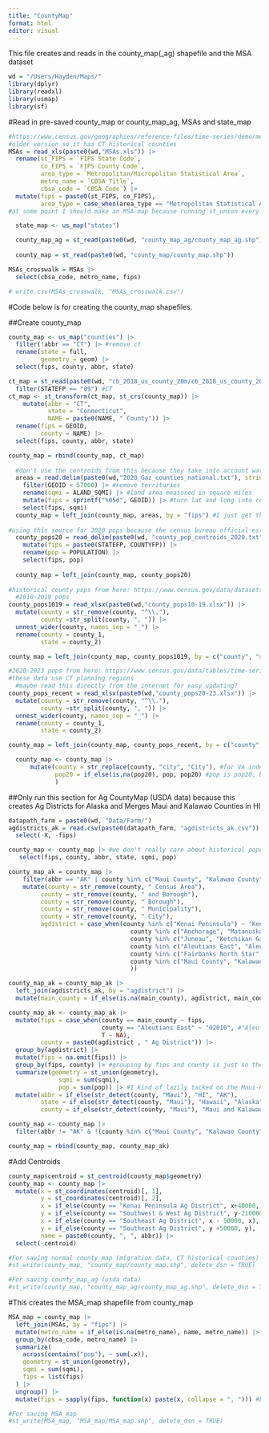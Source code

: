 ```yaml
---
title: "CountyMap"
format: html
editor: visual
---
```


This file creates and reads in the county_map(\_ag) shapefile and the MSA dataset

```r
wd = "/Users/Hayden/Maps/"
library(dplyr)
library(readxl)
library(usmap)
library(sf)
```

#Read in pre-saved county_map or county_map_ag, MSAs and state_map

```r
#https://www.census.gov/geographies/reference-files/time-series/demo/metro-micro/historical-delineation-files.html
#older version so it has CT historical counties
MSAs = read_xls(paste0(wd,"MSAs.xls")) |>
  rename(st_FIPS = `FIPS State Code`,
         co_FIPS = `FIPS County Code`,
         area_type = `Metropolitan/Micropolitan Statistical Area`,
         metro_name = `CBSA Title`,
         cbsa_code = `CBSA Code`) |>
  mutate(fips = paste0(st_FIPS, co_FIPS),
         area_type = case_when(area_type == "Metropolitan Statistical Area" ~ "metro", area_type == "Micropolitan Statistical Area" ~ "micro", T ~ NA))
#at some point I should make an MSA map because running st_union every time I want an MSA map takes forever

  state_map <- us_map("states")

  county_map_ag = st_read(paste0(wd, "county_map_ag/county_map_ag.shp"))
  
  county_map = st_read(paste0(wd, "county_map/county_map.shp"))
```

```r
MSAs_crosswalk = MSAs |>
  select(cbsa_code, metro_name, fips)

# write.csv(MSAs_crosswalk, "MSAs_crosswalk.csv")
```

#Code below is for creating the county_map shapefiles.

##Create county_map

```r
county_map <- us_map("counties") |>
  filter(!abbr == "CT") |> #remove ct
  rename(state = full,
         geometry = geom) |>
  select(fips, county, abbr, state)

ct_map = st_read(paste0(wd, "cb_2018_us_county_20m/cb_2018_us_county_20m.shp")) |>
  filter(STATEFP == "09") #CT
ct_map <- st_transform(ct_map, st_crs(county_map)) |>
    mutate(abbr = "CT",
           state = "Connecticut",
           NAME = paste0(NAME, " County")) |>
  rename(fips = GEOID, 
         county = NAME) |>
  select(fips, county, abbr, state)

county_map = rbind(county_map, ct_map)
  
  #don't use the centroids from this because they take into account water area causing those around the Great Lakes to be off
  areas = read.delim(paste0(wd,"2020_Gaz_counties_national.txt"), stringsAsFactors = FALSE) |> #older so that it has CT historical counties
    filter(GEOID < 57000) |> #remove territories
    rename(sqmi = ALAND_SQMI) |> #land area measured in square miles
    mutate(fips = sprintf("%05d", GEOID)) |> #turn lat and long into coordinate pair
    select(fips, sqmi)
  county_map = left_join(county_map, areas, by = "fips") #I just get the areas from here
  
#using this source for 2020 pops because the census bureau official estimates use planning regions for CT
  county_pops20 = read_delim(paste0(wd, "county_pop_centroids_2020.txt"), delim = ",") |>
    mutate(fips = paste0(STATEFP, COUNTYFP)) |>
    rename(pop = POPULATION) |>
    select(fips, pop)
  
  county_map = left_join(county_map, county_pops20) 
  
#historical county pops from here: https://www.census.gov/data/datasets/time-series/demo/popest/2010s-counties-total.html
  #2010-2019 pops
county_pops1019 = read_xlsx(paste0(wd,"county_pops10-19.xlsx")) |>
  mutate(county = str_remove(county, "^\\."),
         county =str_split(county, ", ")) |>
  unnest_wider(county, names_sep = "_") |>
  rename(county = county_1,
         state = county_2)

county_map = left_join(county_map, county_pops1019, by = c("county", "state"))

#2020-2023 pops from here: https://www.census.gov/data/tables/time-series/demo/popest/2020s-counties-total.html
#these data use CT planning regions
  #maybe read this directly from the internet for easy updating?
county_pops_recent = read_xlsx(paste0(wd,"county_pops20-23.xlsx")) |>
  mutate(county = str_remove(county, "^\\."),
         county =str_split(county, ", ")) |>
  unnest_wider(county, names_sep = "_") |>
  rename(county = county_1,
         state = county_2)

county_map = left_join(county_map, county_pops_recent, by = c("county", "state"))

  county_map <- county_map |>
      mutate(county = str_replace(county, "city", "City"), #for VA independent cities
             pop20 = if_else(is.na(pop20), pop, pop20) #pop is pop20, but this fixes it for CT counties
             )
```

##Only run this section for Ag CountyMap (USDA data) because this creates Ag Districts for Alaska and Merges Maui and Kalawao Counties in HI
```r
datapath_farm = paste0(wd, "Data/Farm/")
agdistricts_ak = read.csv(paste0(datapath_farm, "agdistricts_ak.csv")) |>
  select(-X, -fips)

county_map <- county_map |> #we don't really care about historical populations as much
   select(fips, county, abbr, state, sqmi, pop)

county_map_ak = county_map |>
    filter(abbr == "AK" | county %in% c("Maui County", "Kalawao County")) |>
    mutate(county = str_remove(county, " Census Area"),
         county = str_remove(county, " and Borough"),
         county = str_remove(county, " Borough"),
         county = str_remove(county, " Municipality"),
         county = str_remove(county, " City"),
         agdistrict = case_when(county %in% c("Kenai Peninsula") ~ "Kenai Peninsula",
                                  county %in% c("Anchorage", "Matanuska-Susitna", "Chugach", "Copper River") ~ "Matanuska-Susitna-Anchorage",
                                  county %in% c("Juneau", "Ketchikan Gateway", "Sitka", "Yakutat", "Haines", "Prince of Wales-Hyder", "Skagway", "Wrangell", "Petersburg", "Hoonah-Angoon") ~ "Southeast",
                                  county %in% c("Aleutians East", "Aleutians West", "Lake and Peninsula", "Kodiak Island", "Bristol Bay", "Dillingham", "Bethel", "Nome", "Northwest Arctic", "North Slope", "Kusilvak") ~ "Southwest & West",
                                  county %in% c("Fairbanks North Star", "Denali", "Southeast Fairbanks", "Yukon-Koyukuk") ~ "Tanana Valley",
                                  county %in% c("Maui County", "Kalawao County") ~ "Maui County"
                                  ))

county_map_ak = county_map_ak |>
  left_join(agdistricts_ak, by = "agdistrict") |>
  mutate(main_county = if_else(is.na(main_county), agdistrict, main_county)) #just to fix the HI counties

county_map_ak <- county_map_ak |>
  mutate(fips = case_when(county == main_county ~ fips,
                          county == "Aleutians East" ~ "02010", #"Aleutian Islands" doesn't have a fips code but this is what USDA uses for this ag district
                          T ~ NA),
         county = paste0(agdistrict , " Ag District")) |>
  group_by(agdistrict) |>
  mutate(fips = na.omit(fips)) |>
  group_by(fips, county) |> #grouping by fips and county is just so they don't get dropped
  summarize(geometry = st_union(geometry),
              sqmi = sum(sqmi),
              pop = sum(pop)) |> #I kind of lazily tacked on the Maui-Kalawao merge to the Alaska Ag District thing
  mutate(abbr = if_else(str_detect(county, "Maui"), "HI", "AK"),
         state = if_else(str_detect(county, "Maui"), "Hawaii", "Alaska"),
         county = if_else(str_detect(county, "Maui"), "Maui and Kalawao Counties", county))

county_map <- county_map |>
  filter(abbr != "AK" & !(county %in% c("Maui County", "Kalawao County")))

county_map = rbind(county_map, county_map_ak)
```

#Add Centroids
```r
county_map$centroid = st_centroid(county_map$geometry)
county_map <- county_map |>
  mutate(x = st_coordinates(centroid)[, 1],
         y = st_coordinates(centroid)[, 2],
         x = if_else(county == "Kenai Peninsula Ag District", x+40000, x), #fix Alaska centroids
         y = if_else(county == "Southwest & West Ag District", y-210000, y),
         x = if_else(county == "Southeast Ag District", x - 50000, x),
         y = if_else(county == "Southeast Ag District", y +50000, y),
         name = paste0(county, ", ", abbr)) |>
  select(-centroid)
```

```r
#For saving normal county_map (migration data, CT historical counties)
#st_write(county_map, "county_map/county_map.shp", delete_dsn = TRUE)

#For saving county_map_ag (usda data)
#st_write(county_map, "county_map_ag/county_map_ag.shp", delete_dsn = TRUE)
```

#This creates the MSA_map shapefile from county_map
```r
MSA_map = county_map |>
  left_join(MSAs, by = "fips") |>
  mutate(metro_name = if_else(is.na(metro_name), name, metro_name)) |>
  group_by(cbsa_code, metro_name) |>
  summarize(
    across(contains("pop"), ~ sum(.x)),
    geometry = st_union(geometry),
    sqmi = sum(sqmi),
    fips = list(fips)
  ) |>
  ungroup() |>
  mutate(fips = sapply(fips, function(x) paste(x, collapse = ", "))) #because sf doesn't support list columns
```

```r
#For saving MSA_map
#st_write(MSA_map, "MSA_map/MSA_map.shp", delete_dsn = TRUE)
```
